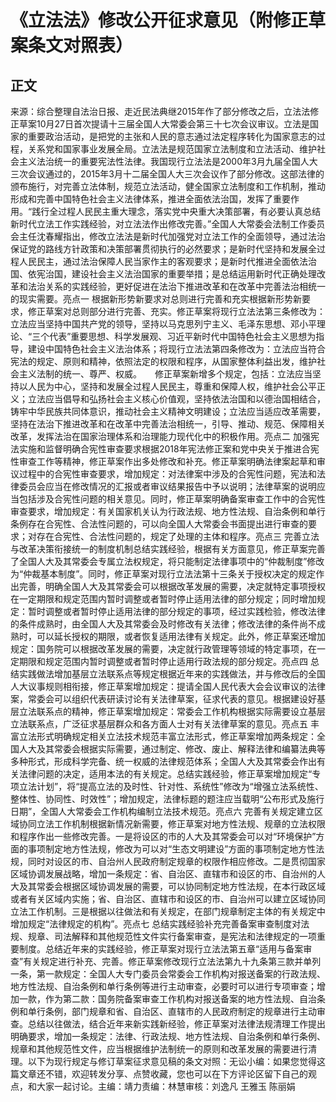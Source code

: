 # 《立法法》修改公开征求意见（附修正草案条文对照表）
## 正文
来源：综合整理自法治日报、走近民法典继2015年作了部分修改之后，立法法修正草案10月27日首次提请十三届全国人大常委会第三十七次会议审议。立法是国家的重要政治活动，是把党的主张和人民的意志通过法定程序转化为国家意志的过程，关系党和国家事业发展全局。立法法是规范国家立法制度和立法活动、维护社会主义法治统一的重要宪法性法律。我国现行立法法是2000年3月九届全国人大三次会议通过的，2015年3月十二届全国人大三次会议作了部分修改。这部法律的颁布施行，对完善立法体制，规范立法活动，健全国家立法制度和工作机制，推动形成和完善中国特色社会主义法律体系，推进全面依法治国，发挥了重要作用。“践行全过程人民民主重大理念，落实党中央重大决策部署，有必要认真总结新时代立法工作实践经验，对立法法作出修改完善。”全国人大常委会法制工作委员会主任沈春耀指出，修改立法法是新时代加强党对立法工作的全面领导，通过法治保证党的路线方针政策和决策部署贯彻执行的必然要求；是新时代坚持和发展全过程人民民主，通过法治保障人民当家作主的客观要求；是新时代推进全面依法治国、依宪治国，建设社会主义法治国家的重要举措；是总结运用新时代正确处理改革和法治关系的实践经验，更好促进在法治下推进改革和在改革中完善法治相统一的现实需要。亮点一 根据新形势新要求对总则进行完善和充实根据新形势新要求，修正草案对总则部分进行完善、充实。修正草案将现行立法法第三条修改为：立法应当坚持中国共产党的领导，坚持以马克思列宁主义、毛泽东思想、邓小平理论、“三个代表”重要思想、科学发展观、习近平新时代中国特色社会主义思想为指导，建设中国特色社会主义法治体系；将现行立法法第四条修改为：立法应当符合宪法的规定、原则和精神，依照法定的权限和程序，从国家整体利益出发，维护社会主义法制的统一、尊严、权威。　　修正草案新增多个规定，包括：立法应当坚持以人民为中心，坚持和发展全过程人民民主，尊重和保障人权，维护社会公平正义；立法应当倡导和弘扬社会主义核心价值观，坚持依法治国和以德治国相结合，铸牢中华民族共同体意识，推动社会主义精神文明建设；立法应当适应改革需要，坚持在法治下推进改革和在改革中完善法治相统一，引导、推动、规范、保障相关改革，发挥法治在国家治理体系和治理能力现代化中的积极作用。亮点二 加强宪法实施和监督明确合宪性审查要求根据2018年宪法修正案和党中央关于推进合宪性审查工作等精神，修正草案作出多处修改和补充。修正草案明确法律案起草和审议过程中的合宪性审查要求，增加规定：对法律案中涉及的合宪性问题，宪法和法律委员会应当在修改情况的汇报或者审议结果报告中予以说明；法律草案的说明应当包括涉及合宪性问题的相关意见。同时，修正草案明确备案审查工作中的合宪性审查要求，增加规定：有关国家机关认为行政法规、地方性法规、自治条例和单行条例存在合宪性、合法性问题的，可以向全国人大常委会书面提出进行审查的要求；对存在合宪性、合法性问题的，规定了处理的主体和程序。亮点三 完善立法与改革决策衔接统一的制度机制总结实践经验，根据有关方面意见，修正草案完善了全国人大及其常委会专属立法权规定，将只能制定法律事项中的“仲裁制度”修改为“仲裁基本制度”。同时，修正草案对现行立法法第十三条关于授权决定的规定作出完善，明确全国人大及其常委会可以根据改革发展的需要，决定就特定事项授权在一定期限和规定范围内暂时调整或者暂时停止适用法律的部分规定；同时增加规定：暂时调整或者暂时停止适用法律的部分规定的事项，经过实践检验，修改法律的条件成熟时，由全国人大及其常委会及时修改有关法律；修改法律的条件尚不成熟时，可以延长授权的期限，或者恢复适用法律有关规定。此外，修正草案还增加规定：国务院可以根据改革发展的需要，决定就行政管理等领域的特定事项，在一定期限和规定范围内暂时调整或者暂时停止适用行政法规的部分规定。亮点四 总结实践做法增加基层立法联系点等规定根据近年来的实践做法，并与修改后的全国人大议事规则相衔接，修正草案增加规定：提请全国人民代表大会会议审议的法律案，常委会可以组织代表研读讨论有关法律草案，征求代表的意见。根据建设好基层立法联系点的精神，修正草案增加规定：常委会工作机构根据实际需要设立基层立法联系点，广泛征求基层群众和各方面人士对有关法律草案的意见。亮点五 丰富立法形式明确规定相关立法技术规范丰富立法形式，修正草案增加两条规定：全国人大及其常委会根据实际需要，通过制定、修改、废止、解释法律和编纂法典等多种形式，形成科学完备、统一权威的法律规范体系；全国人大及其常委会作出有关法律问题的决定，适用本法的有关规定。总结实践经验，修正草案增加规定“专项立法计划”，将“提高立法的及时性、针对性、系统性”修改为“增强立法系统性、整体性、协同性、时效性”；增加规定，法律标题的题注应当载明“公布形式及施行日期”，全国人大常委会工作机构编制立法技术规范。亮点六 完善有关规定建立区域协同立法工作机制根据新情况新需要，修正草案对地方性法规、规章的立法权限和程序作出一些修改完善。一是将设区的市的人大及其常委会可以对“环境保护”方面的事项制定地方性法规，修改为可以对“生态文明建设”方面的事项制定地方性法规，同时对设区的市、自治州人民政府制定规章的权限作相应修改。二是贯彻国家区域协调发展战略，增加一条规定：省、自治区、直辖市和设区的市、自治州的人大及其常委会根据区域协调发展的需要，可以协同制定地方性法规，在本行政区域或者有关区域内实施；省、自治区、直辖市和设区的市、自治州可以建立区域协同立法工作机制。三是根据以往做法和有关规定，在部门规章制定主体的有关规定中增加规定“法律规定的机构”。亮点七 总结实践经验补充完善备案审查制度对法规、规章、司法解释和其他规范性文件实行备案审查，是宪法和法律规定的一项重要制度。总结近年来的实践经验，修正草案对现行立法法第五章“适用与备案审查”有关规定进行补充、完善。修正草案修改现行立法法第九十九条第三款并单列一条，第一款规定：全国人大专门委员会常委会工作机构对报送备案的行政法规、地方性法规、自治条例和单行条例等进行主动审查，必要时可以进行专项审查；增加一款，作为第二款：国务院备案审查工作机构对报送备案的地方性法规、自治条例和单行条例，部门规章和省、自治区、直辖市的人民政府制定的规章进行主动审查。总结以往做法，结合近年来新实践新经验，修正草案对法律法规清理工作提出明确要求，增加一条规定：法律、行政法规、地方性法规、自治条例和单行条例、规章和其他规范性文件，应当根据维护法制统一的原则和改革发展的需要进行清理。以下为现行规定与修订草案征求意见稿的条文对照：无讼小编：如果您觉得这篇文章还不错，欢迎转发分享、点赞收藏，您也可以在下方评论区留下自己的观点，和大家一起讨论。主编：靖力责编：林慧审核：刘逸凡 王雅玉 陈丽娟 